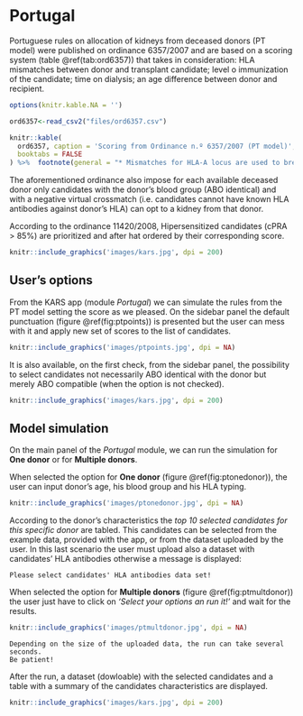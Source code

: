 # Portugal {#pt}

Portuguese rules on allocation of kidneys from deceased donors (PT model) were published on ordinance 6357/2007 and are based on a scoring system (table \@ref(tab:ord6357)) that takes in consideration: HLA mismatches between donor and transplant candidate; level o immunization of the candidate; time on dialysis; an age difference between donor and recipient.

```r
options(knitr.kable.NA = '')

ord6357<-read_csv2("files/ord6357.csv")

knitr::kable(
  ord6357, caption = 'Scoring from Ordinance n.º 6357/2007 (PT model)',
  booktabs = FALSE
) %>%  footnote(general = "* Mismatches for HLA-A locus are used to break punctual ties")
```

The aforementioned ordinance also impose for each available deceased donor only candidates with the donor's blood group (ABO identical) and with a negative virtual crossmatch (i.e. candidates cannot have known HLA antibodies against donor's HLA) can opt to a kidney from that donor.

According to the ordinance 11420/2008, Hipersensitized candidates (cPRA > 85%) are prioritized and after hat ordered by their corresponding score.

```r
knitr::include_graphics('images/kars.jpg', dpi = 200)
```

## User's options {#ptoptions}

From the KARS app (module *Portugal*) we can simulate the rules from the PT model setting the score as we pleased. On the sidebar panel the default punctuation (figure \@ref(fig:ptpoints)) is presented but the user can mess with it and apply new set of scores to the list of candidates.

```r
knitr::include_graphics('images/ptpoints.jpg', dpi = NA)
```

It is also available, on the first check, from the sidebar panel, the possibility to select candidates not necessarily ABO identical with the donor but merely ABO compatible (when the option is not checked). 

```r
knitr::include_graphics('images/kars.jpg', dpi = 200)
```

## Model simulation

On the main panel of the *Portugal* module, we can run the simulation for **One donor** or for **Multiple donors**. 

When selected the option for **One donor** (figure \@ref(fig:ptonedonor)), the user can input donor's age, his blood group and his HLA typing.

```r
knitr::include_graphics('images/ptonedonor.jpg', dpi = NA)
```

According to the donor's characteristics the *top 10 selected candidates for this specific donor* are tabled. This candidates can be selected from the example data, provided with the app, or from the dataset uploaded by the user. In this last scenario the user must upload also a dataset with candidates' HLA antibodies otherwise a message is displayed:

```block
Please select candidates' HLA antibodies data set!
```

When selected the option for **Multiple donors** (figure \@ref(fig:ptmultdonor)) the user just have to click on *'Select your options an run it!'* and wait for the results.

```r
knitr::include_graphics('images/ptmultdonor.jpg', dpi = NA)
```

```block
Depending on the size of the uploaded data, the run can take several seconds. 
Be patient! 
```

After the run, a dataset (dowloable) with the selected candidates and a table with a summary of the candidates characteristics are displayed.

```r
knitr::include_graphics('images/kars.jpg', dpi = 200)
```

